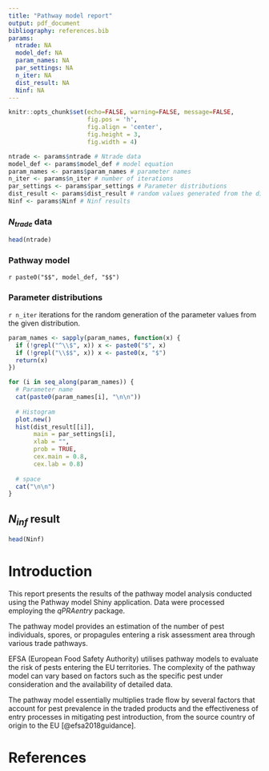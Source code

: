 ```yaml
---
title: "Pathway model report"
output: pdf_document
bibliography: references.bib
params:
  ntrade: NA
  model_def: NA
  param_names: NA
  par_settings: NA
  n_iter: NA
  dist_result: NA
  Ninf: NA
---
```


```r
knitr::opts_chunk$set(echo=FALSE, warning=FALSE, message=FALSE,
                      fig.pos = 'h',
                      fig.align = 'center',
                      fig.height = 3,
                      fig.width = 4)
```

```r
ntrade <- params$ntrade # Ntrade data
model_def <- params$model_def # model equation
param_names <- params$param_names # parameter names
n_iter <- params$n_iter # number of iterations
par_settings <- params$par_settings # Parameter distributions
dist_result <- params$dist_result # random values generated from the distributions
Ninf <- params$Ninf # Ninf results
```


### $N_{trade}$ data

```r
head(ntrade)
```

### Pathway model

`r paste0("$$", model_def, "$$")`

### Parameter distributions

`r n_iter` iterations for the random generation of the parameter values from the given distribution.


```r
param_names <- sapply(param_names, function(x) {
  if (!grepl("^\\$", x)) x <- paste0("$", x)
  if (!grepl("\\$$", x)) x <- paste0(x, "$")
  return(x)
})

for (i in seq_along(param_names)) {
  # Parameter name
  cat(paste0(param_names[i], "\n\n"))
  
  # Histogram
  plot.new()
  hist(dist_result[[i]], 
       main = par_settings[i], 
       xlab = "", 
       prob = TRUE,
       cex.main = 0.8, 
       cex.lab = 0.8)
  
  # space
  cat("\n\n")
}
```


## $N_{inf}$ result

```r
head(Ninf)
```



# Introduction

This report presents the results of the pathway model analysis conducted using the Pathway model Shiny application. Data were processed employing the *qPRAentry* package.

The pathway model provides an estimation of the number of pest individuals, spores, or propagules entering a risk assessment area through various trade pathways.

EFSA (European Food Safety Authority) utilises pathway models to evaluate the risk of pests entering the EU territories. The complexity of the pathway model can vary based on factors such as the specific pest under consideration and the availability of detailed data.

The pathway model essentially multiplies trade flow by several factors that account for pest prevalence in the traded products and the effectiveness of entry processes in mitigating pest introduction, from the source country of origin to the EU [@efsa2018guidance].

<!-- (CHECK WITH MARTINA HOW TO ADD REFERENCES - I also think we can remove the part I added below) -->

<!-- In recent pest risk assessments【efsa2023a】【efsa2023b】【efsa2023c】, the pathway models have included the following parameters: -->


<!-- $$ -->
<!-- N_{inf} = N_{trade} * p_{prevalence} * (1 - p_{sorting}) * (1 - RROs_{effectiveness}) * d * p_{transfer} -->
<!-- $$ -->
<!-- where: -->

<!-- - **$N_{inf}$**: Number of founder populations of the pest. -->
<!-- - **$N_{trade}$**: Total quantity of commodities (infested or not) imported by the EU from countries where the pest is present. -->
<!-- - **$p_{prevalence}$**: Proportion of infested commodity at the origin. -->
<!-- - **$p_{sorting}$**: Proportion of infested commodity removed before entry into the EU. -->
<!-- - **$RRO_{effectiveness}$**: Reduction in infested commodity through postharvest treatment. -->
<!-- - **$d$**: Disaggregation factor, reflecting the distribution of the infested commodity to several locations within the risk assessment area. -->
<!-- - **$p_{transfer}$**: Probability that the pest in one disaggregated batch is transferred to suitable hosts, leading to a founder population. -->

<!-- Due to the challenges in obtaining precise data for each stage of a pest risk assessment, Expert Knowledge Elicitation (EKE) is often employed to estimate the values of the pathway model parameters【EFSAPLHPanel2018†source】. EKE is a structured process that gathers and utilizes expert knowledge to make informed decisions, especially when empirical data is limited【EFSA2014†source. -->


<!-- # Pathway model -->

<!-- The pathway model you have constructed, along with the corresponding parameters, can be found below: -->


<!-- $$ -->

<!-- #Add automatically the model that will be built using the pathway app -->

<!-- N_{inf} = N_{trade} * p_{prevalence} * (1 - p_{sorting}) * d * p_{transfer} -->

<!-- $$ -->


<!-- #Visualising and downloading Results -->

<!-- The results of the pathway model are displayed in both tabular and map formats. -->
<!-- The map shows the mean $N_{inf}$ values by country at the NUTS0 level. -->



<!-- ```{r} -->








<!-- ``` -->
<!-- Figure 1: Mean $N_{inf}$ values by country at the NUTS0 level. -->



# References


